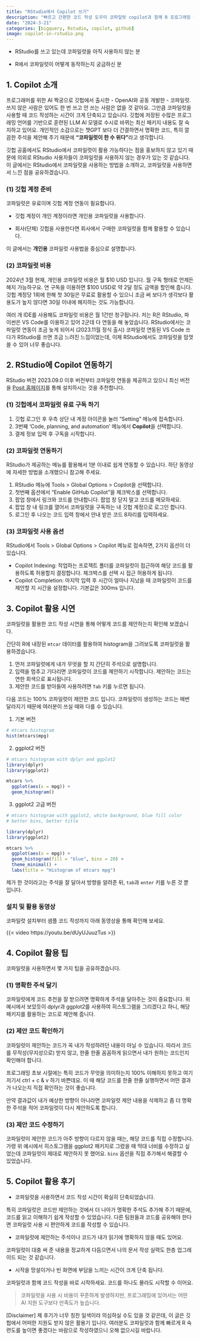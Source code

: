 ```yaml
---
title: "RStudio에서 Copilot 쓰기"
description: "빠르고 간편한 코드 작성 도우미 코파일럿 copilot과 함께 R 프로그래밍 생산성을 높여 보세요."
date: "2024-3-21"
categories: [bigquery, Rstudio, copilot, github]
image: copilot-in-rstudio.png
---
```


::: {.callout-tip title="누가 읽으면 좋을까?"}
-   RStudio를 쓰고 있는데 코파일럿을 아직 사용하지 않는 분

-   R에서 코파일럿이 어떻게 동작하는지 궁금하신 분
:::

## 1. Copilot 소개

프로그래머를 위한 AI 짝궁으로 깃헙에서 출시한 - OpenAI와 공동 개발한 - 코파일럿. 쓰지 않은 사람은 있어도 한 번 쓰고 안 쓰는 사람은 없을 것 같아요. 그만큼 코파일럿을 사용할 때 코드 작성하는 시간이 크게 단축되고 있습니다. 깃헙에 저장된 수많은 프로그래밍 언어를 기반으로 훈련된 LLM AI 모델로 수시로 바뀌는 최신 패키지 내용도 잘 숙지하고 있어요. 개인적인 소감으로는 챗GPT 보다 더 간결하면서 명확한 코드, 특히 깔끔한 주석을 제안해 주기 때문에 **"코파일럿이 한 수 위다"**라고 생각합니다.

깃헙 공홈에서도 RStudio에서 코파일럿이 활용 가능하다는 점을 홍보하지 않고 있기 때문에 의외로 RStudio 사용자들이 코파일럿을 사용하지 않는 경우가 있는 것 같습니다. 이 글에서는 RStudio에서 코파일럿을 사용하는 방법을 소개하고, 코파일럿을 사용하면서 느낀 점을 공유하겠습니다.

### (1) 깃헙 계정 준비

코파일럿은 유료이며 깃헙 계정 연동이 필요합니다.

-   깃헙 계정이 개인 계정이라면 개인용 코파일럿을 사용합니다.

-   회사(단체) 깃헙을 사용한다면 회사에서 구매한 코파일럿을 함께 활용할 수 있습니다.

이 글에서는 **개인용** 코파일럿 사용법을 중심으로 설명합니다.

### (2) 코파일럿 비용

2024년 3월 현재, 개인용 코파일럿 비용은 월 \$10 USD 입니다. 월 구독 형태로 언제든 해지 가능하구요. 연 구독을 이용하면 \$100 USD로 약 2달 정도 금액을 할인해 줍니다. 깃헙 계정당 1회에 한해 첫 30일은 무료로 활용할 수 있으니 조금 써 보다가 생각보다 활용도가 높지 않다면 30일 이내에 해지하는 것도 가능합니다.

여러 개 IDE를 사용해도 코파일럿 비용은 월 1건만 청구됩니다. 저는 R은 RStudio, 파이썬은 VS Code를 이용하고 있어 2군데 다 연동을 해 놓았습니다. RStudio에서는 코파일럿 연동이 조금 늦게 되어서 (2023.11월 정식 출시) 코파일럿 연동된 VS Code 쓰다가 RStudio를 쓰면 조금 느려진 느낌이었는데, 이제 RStudio에서도 코파일럿을 맘껏 쓸 수 있어 너무 좋습니다.

## 2. RStudio에 Copilot 연동하기

RStudio 버전 2023.09.0 이후 버전부터 코파일럿 연동을 제공하고 있으니 최신 버전을 [Posit 홈페이지](https://posit.co/download/rstudio-desktop/)를 통해 설치하시는 것을 추천합니다.

### (1) 깃헙에서 코파일럿 유료 구독 하기

1.  깃헙 로그인 후 우측 상단 내 계정 아이콘을 눌러 "Setting" 메뉴에 접속합니다.
2.  3번째 'Code, planning, and automation' 메뉴에서 **Copilot**을 선택합니다.
3.  결제 정보 입력 후 구독을 시작합니다.

### (2) 코파일럿 연동하기

RStudio가 제공하는 메뉴를 활용해서 1분 이내로 쉽게 연동할 수 있습니다. 하단 동영상에 자세한 방법을 소개했으니 참고해 주세요.

1.  RStudio 메뉴에 Tools \> Global Options \> Copilot을 선택합니다.
2.  첫번째 옵션에서 "Enable GitHub Copilot"을 체크박스를 선택합니다.
3.  팝업 창에서 링크와 코드를 안내합니다. 팝업 창 닫지 말고 코드를 메모하세요.
4.  팝업 창 내 링크를 열어서 코파일럿을 구독하는 내 깃헙 계정으로 로그인 합니다.
5.  로그인 후 나오는 코드 입력 창에서 안내 받은 코드 8자리를 입력하세요.

### (3) 코파일럿 사용 옵션

RStudio에서 Tools \> Global Options \> Copilot 메뉴로 접속하면, 2가지 옵션이 더 있습니다.

-   Copilot Indexing: 작업하는 프로젝트 폴더를 코파일럿이 접근하여 해당 코드를 활용하도록 허용할지 결정합니다. 체크박스를 선택 시 접근 허용하게 됩니다.
-   Copilot Completion: 마지막 입력 후 시간이 얼마나 지났을 때 코파일럿이 코드를 제안할 지 시간을 설정합니다. 기본값은 300ms 입니다.

## 3. Copilot 활용 시연

코파일럿을 활용한 코드 작성 시연을 통해 어떻게 코드를 제안하는지 확인해 보겠습니다.

간단히 R에 내장된 `mtcar` 데이터를 활용하여 histogram을 그려보도록 코파일럿을 활용하겠습니다.

1.  먼저 코파일럿에게 내가 무엇을 할 지 간단히 주석으로 설명합니다.
2.  입력을 멈추고 기다리면 코파일럿이 코드를 제안하기 시작합니다. 제안하는 코드는 연한 회색으로 표시됩니다.
3.  제안한 코드를 받아들여 사용하려면 `Tab` 키를 누르면 됩니다.

다음 코드는 100% 코파일럿이 제안한 코드 입니다. 코파일럿이 생성하는 코드는 매번 달라지기 때문에 여러분이 쓰실 때와 다를 수 있습니다.

(1) 기본 버전

```r
# mtcars histogram
hist(mtcars$mpg)
```

(2) ggplot2 버전

```r
# mtcars histogram with dplyr and ggplot2 
library(dplyr)
library(ggplot2)

mtcars %>% 
  ggplot(aes(x = mpg)) +
  geom_histogram()
```

(3) ggplot2 고급 버전

```r
# mtcars histogram with ggplot2, white background, blue fill color 
# better bins, better title

library(dplyr)
library(ggplot2)

mtcars %>% 
  ggplot(aes(x = mpg)) +
  geom_histogram(fill = "blue", bins = 20) +
  theme_minimal() +
  labs(title = "Histogram of mtcars mpg")
```

제가 한 것이라고는 주석을 잘 달아서 방향을 알려준 뒤, `tab`과 `enter` 키를 누른 것 뿐 입니다.

### 설치 및 활용 동영상

코파일럿 설치부터 샘플 코드 작성까지 아래 동영상을 통해 확인해 보세요.

{{< video https://youtu.be/dUyUJuuzTus >}}

## 4. Copilot 활용 팁

코파일럿을 사용하면서 몇 가지 팁을 공유하겠습니다.

### (1) 명확한 주석 달기

코파일럿에게 코드 추천을 잘 받으려면 명확하게 주석을 달아주는 것이 중요합니다. 위 예시에서 보았듯이 dplyr과 ggplot2를 사용하여 히스토그램을 그리겠다고 하니, 해당 패키지를 활용하는 코드로 제안해 줍니다.

### (2) 제안 코드 확인하기

코파일럿이 제안하는 코드가 꼭 내가 작성하려던 내용이 아닐 수 있습니다. 따라서 코드를 무작성(무지성으로) 받지 않고, 한줄 한줄 꼼꼼하게 읽으면서 내가 원하는 코드인지 확인해야 합니다.

프로그래밍 초보 시절에는 특히 코드가 무엇을 의미하는지 100% 이해하지 못하고 여기저기서 ctrl + c & v 하기 바쁜데요. 이 때 해당 코드를 한줄 한줄 실행하면서 어떤 결과가 나오는지 직접 확인하는 것이 좋습니다.

만약 결과값이 내가 예상한 방향이 아니라면 코파일럿 제안 내용을 삭제하고 좀 더 명확한 주석을 적어 코파일럿이 다시 제안하도록 합니다.

### (3) 제안 코드 수정하기

코파일럿이 제안한 코드가 아주 방향이 다르지 않을 때는, 해당 코드를 직접 수정합니다. 가령 위 예시에서 히스토그램을 ggplot2 패키지로 그렸을 때 막대 너비를 수정하고 싶었는데 코파일럿이 제대로 제안하지 못 했어요. `bins` 옵션을 직접 추가해서 해결할 수 있었습니다.

## 5. Copilot 활용 후기

-   코파일럿을 사용하면서 코드 작성 시간이 확실히 단축되었습니다.

특히 코파일럿은 코드만 제안하는 것에서 더 나아가 명확한 주석도 추가해 주기 때문에, 코드를 읽고 이해하기 쉽게 작성할 수 있었습니다. 다른 팀원들과 코드를 공유해야 한다면 코파일럿 사용 시 편안하게 코드를 작성할 수 있습니다.

-   코파일럿에 제안하는 주석이나 코드가 내가 읽기에 명확하지 않을 때도 있어요.

코파일럿이 대충 써 준 내용을 정교하게 다듬으면서 나의 문서 작성 실력도 한층 업그레이드 되는 것 같습니다.

-   시작을 망설이거나 빈 화면에 부담을 느끼는 시간이 크게 단축 됩니다.

코파일럿과 함께 코드 작성을 바로 시작하세요. 코드를 하나도 몰라도 시작할 수 이어요.

> 코파일럿을 사용 시 비용이 꾸준하게 발생하지만, 프로그래밍에 있어서는 어떤 AI 지원 도구보다 만족도가 높습니다.

\[Disclaimer\] 제 후기가 너무 칭찬 일색이라 의심하실 수도 있을 것 같은데, 이 글은 깃헙에서 어떠한 지원도 받지 않은 활용기 입니다. 여러분도 코파일럿과 함께 빠르게 R 숙련도를 높이면 좋겠다는 바람으로 작성하였으니 오해 없으시길 바랍니다.
